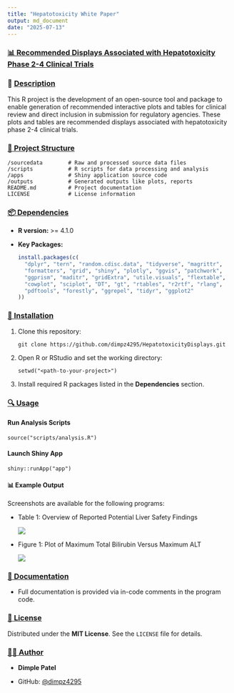 ```yaml
---
title: "Hepatotoxicity White Paper"
output: md_document
date: "2025-07-13"
---
```


### [📊 Recommended Displays Associated with Hepatotoxicity Phase 2-4 Clinical Trials]{.underline}

### 📌 [Description]{.underline}

This R project is the development of an open-source tool and package to enable generation of recommended interactive plots and tables for clinical review and direct inclusion in submission for regulatory agencies. These plots and tables are recommended displays associated with hepatotoxicity phase 2-4 clinical trials.

### [📁 Project Structure]{.underline}

```         
/sourcedata        # Raw and processed source data files 
/scripts           # R scripts for data processing and analysis 
/apps              # Shiny application source code 
/outputs           # Generated outputs like plots, reports 
README.md          # Project documentation 
LICENSE            # License information
```

### [📦 Dependencies]{.underline}

-   **R version:** \>= 4.1.0

-   **Key Packages:**

    ``` r
    install.packages(c(
      "dplyr", "tern", "random.cdisc.data", "tidyverse", "magrittr",
      "formatters", "grid", "shiny", "plotly", "ggvis", "patchwork",
      "ggprism", "maditr", "gridExtra", "utile.visuals", "flextable",
      "cowplot", "sciplot", "DT", "gt", "rtables", "r2rtf", "rlang",
      "pdftools", "forestly", "ggrepel", "tidyr", "ggplot2"
    ))
    ```

### [🚀 Installation]{.underline}

1.  Clone this repository:

    ```         
    git clone https://github.com/dimpz4295/HepatotoxicityDisplays.git
    ```

2.  Open R or RStudio and set the working directory:

    ```         
    setwd("<path-to-your-project>")
    ```

3.  Install required R packages listed in the **Dependencies** section.

### [🔍 Usage]{.underline}

#### Run Analysis Scripts

```         
source("scripts/analysis.R")
```

#### Launch Shiny App

```         
shiny::runApp("app")
```

#### 📊 Example Output

Screenshots are available for the following programs:

-   Table 1: Overview of Reported Potential Liver Safety Findings

    ![](Table1%20Screenshot.png)

-   Figure 1: Plot of Maximum Total Bilirubin Versus Maximum ALT

    ![](Figure%201%20Screenshot.png)

### [🧾 Documentation]{.underline}

-   Full documentation is provided via in-code comments in the program code.

### [📜 License]{.underline}

Distributed under the **MIT License**. See the `LICENSE` file for details.

### [👩‍💻 Author]{.underline}

-   **Dimple Patel**

-   GitHub: [\@](https://github.com/dimpz4295)[dimpz4295](https://github.com/dimplepatel)
